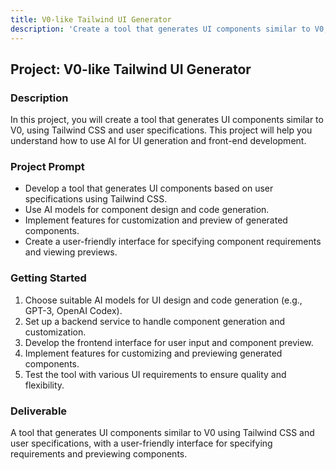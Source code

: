```yaml
---
title: V0-like Tailwind UI Generator
description: 'Create a tool that generates UI components similar to V0, using Tailwind CSS and user specifications.'
---
```


## Project: V0-like Tailwind UI Generator

### Description
In this project, you will create a tool that generates UI components similar to V0, using Tailwind CSS and user specifications. This project will help you understand how to use AI for UI generation and front-end development.

### Project Prompt
- Develop a tool that generates UI components based on user specifications using Tailwind CSS.
- Use AI models for component design and code generation.
- Implement features for customization and preview of generated components.
- Create a user-friendly interface for specifying component requirements and viewing previews.

### Getting Started
1. Choose suitable AI models for UI design and code generation (e.g., GPT-3, OpenAI Codex).
2. Set up a backend service to handle component generation and customization.
3. Develop the frontend interface for user input and component preview.
4. Implement features for customizing and previewing generated components.
5. Test the tool with various UI requirements to ensure quality and flexibility.

### Deliverable
A tool that generates UI components similar to V0 using Tailwind CSS and user specifications, with a user-friendly interface for specifying requirements and previewing components.
